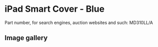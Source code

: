 
# iPad Smart Cover - Blue

Part number, for search engines, auction websites and such: MD310LL/A

## Image gallery

<div style={{ width: '100%', maxWidth: '768px' }}>
<GalleryComponent
    images={[
      {
        original: "/everysource/MD310.webp",
        thumbnail: "/everypreview/MD310.webp",
      },
      {
        original: "/everysource/MD310_AV1_BLACK.webp",
        thumbnail: "/everypreview/MD310_AV1_BLACK.webp",
      },
      {
        original: "/everysource/MD310_AV1_WHITE.webp",
        thumbnail: "/everypreview/MD310_AV1_WHITE.webp",
      },
      {
        original: "/everysource/MD310_AV2_BLACK.webp",
        thumbnail: "/everypreview/MD310_AV2_BLACK.webp",
      },
      {
        original: "/everysource/MD310_AV2_WHITE.webp",
        thumbnail: "/everypreview/MD310_AV2_WHITE.webp",
      },
      {
        original: "/everysource/MD310_AV3.webp",
        thumbnail: "/everypreview/MD310_AV3.webp",
      },
      {
        original: "/everysource/MD310_AV3_BLACK.webp",
        thumbnail: "/everypreview/MD310_AV3_BLACK.webp",
      },
      {
        original: "/everysource/MD310_AV3_WHITE.webp",
        thumbnail: "/everypreview/MD310_AV3_WHITE.webp",
      },
      {
        original: "/everysource/MD310_AV4.webp",
        thumbnail: "/everypreview/MD310_AV4.webp",
      },
      {
        original: "/everysource/MD310_AV4_BLACK.webp",
        thumbnail: "/everypreview/MD310_AV4_BLACK.webp",
      },
      {
        original: "/everysource/MD310_AV4_WHITE.webp",
        thumbnail: "/everypreview/MD310_AV4_WHITE.webp",
      },
      {
        original: "/everysource/MD310_AV5.webp",
        thumbnail: "/everypreview/MD310_AV5.webp",
      }
    ]}
  />
</div>